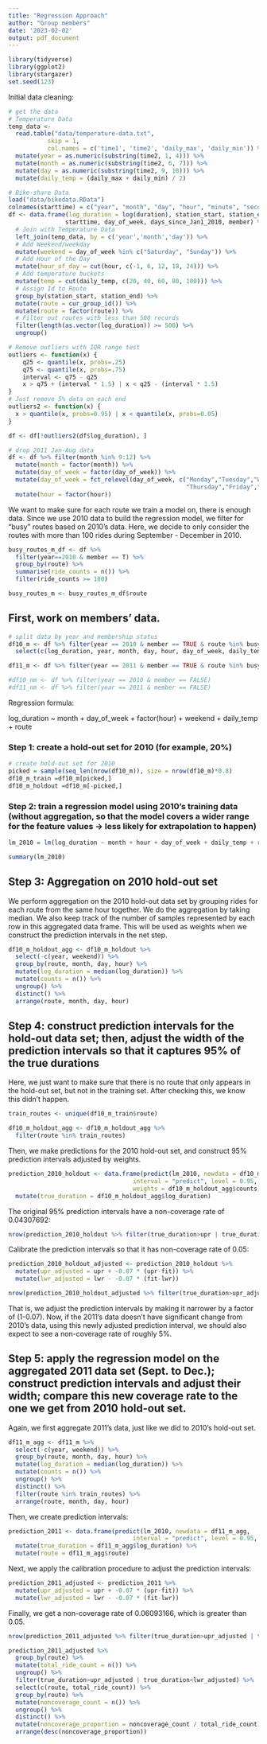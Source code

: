 ```yaml
---
title: "Regression Approach"
author: "Group members"
date: '2023-02-02'
output: pdf_document
---
```


```r
library(tidyverse)
library(ggplot2)
library(stargazer)
set.seed(123)
```

Initial data cleaning:

```r
# get the data
# Temperature Data
temp_data <- 
  read.table("data/temperature-data.txt", 
           skip = 1, 
           col.names = c('time1', 'time2', 'daily_max', 'daily_min')) %>% 
  mutate(year = as.numeric(substring(time2, 1, 4))) %>% 
  mutate(month = as.numeric(substring(time2, 6, 7))) %>% 
  mutate(day = as.numeric(substring(time2, 9, 10))) %>%
  mutate(daily_temp = (daily_max + daily_min) / 2)

# Bike-share Data
load("data/bikedata.RData")
colnames(starttime) = c("year", "month", "day", "hour", "minute", "second")
df <- data.frame(log_duration = log(duration), station_start, station_end, 
                starttime, day_of_week, days_since_Jan1_2010, member) %>% 
  # Join with Temperature Data
  left_join(temp_data, by = c('year','month','day')) %>% 
  # Add Weekend/weekday 
  mutate(weekend = day_of_week %in% c("Saturday", "Sunday")) %>% 
  # Add Hour of the Day
  mutate(hour_of_day = cut(hour, c(-1, 6, 12, 18, 24))) %>%
  # Add temperature buckets
  mutate(temp = cut(daily_temp, c(20, 40, 60, 80, 100))) %>%
  # Assign Id to Route
  group_by(station_start, station_end) %>% 
  mutate(route = cur_group_id()) %>% 
  mutate(route = factor(route)) %>% 
  # Filter out routes with less than 500 records
  filter(length(as.vector(log_duration)) >= 500) %>% 
  ungroup()

# Remove outliers with IQR range test
outliers <- function(x) {
    q25 <- quantile(x, probs=.25)
    q75 <- quantile(x, probs=.75)
    interval <- q75 - q25
    x > q75 + (interval * 1.5) | x < q25 - (interval * 1.5)
}
# Just remove 5% data on each end
outliers2 <- function(x) {
  x > quantile(x, probs=0.95) | x < quantile(x, probs=0.05)
}

df <- df[!outliers2(df$log_duration), ]

# drop 2011 Jan-Aug data
df <- df %>% filter(month %in% 9:12) %>% 
  mutate(month = factor(month)) %>% 
  mutate(day_of_week = factor(day_of_week)) %>% 
  mutate(day_of_week = fct_relevel(day_of_week, c("Monday","Tuesday","Wednesday",
                                                  "Thursday","Friday","Saturday","Sunday"))) %>% 
  mutate(hour = factor(hour))
```


We want to make sure for each route we train a model on, there is enough data. Since we use 2010 data to build the regression model, we filter for "busy" routes based on 2010's data. Here, we decide to only consider the routes with more than 100 rides during September - December in 2010.


```r
busy_routes_m_df <- df %>% 
  filter(year==2010 & member == T) %>% 
  group_by(route) %>% 
  summarise(ride_counts = n()) %>% 
  filter(ride_counts >= 100)

busy_routes_m <- busy_routes_m_df$route
```


## First, work on members' data.


```r
# split data by year and membership status
df10_m <- df %>% filter(year == 2010 & member == TRUE & route %in% busy_routes_m) %>% 
  select(c(log_duration, year, month, day, hour, day_of_week, daily_temp, weekend, route))

df11_m <- df %>% filter(year == 2011 & member == TRUE & route %in% busy_routes_m)

#df10_nm <- df %>% filter(year == 2010 & member == FALSE)
#df11_nm <- df %>% filter(year == 2011 & member == FALSE)
```


Regression formula:

log_duration ~ month + day_of_week + factor(hour) + weekend + daily_temp + route


### Step 1: create a hold-out set for 2010 (for example, 20%)


```r
# create hold-out set for 2010
picked = sample(seq_len(nrow(df10_m)), size = nrow(df10_m)*0.8)
df10_m_train =df10_m[picked,]
df10_m_holdout =df10_m[-picked,]
```


### Step 2: train a regression model using 2010’s training data (without aggregation, so that the model covers a wider range for the feature values → less likely for extrapolation to happen)

```r
lm_2010 = lm(log_duration ~ month + hour + day_of_week + daily_temp + route, data = df10_m_train)
```

```r
summary(lm_2010)
```


## Step 3: Aggregation on 2010 hold-out set

We perform aggregation on the 2010 hold-out data set by grouping rides for each route from the same hour together. We do the aggregation by taking median. We also keep track of the number of samples represented by each row in this aggregated data frame. This will be used as weights when we construct the prediction intervals in the net step.


```r
df10_m_holdout_agg <- df10_m_holdout %>% 
  select(-c(year, weekend)) %>% 
  group_by(route, month, day, hour) %>% 
  mutate(log_duration = median(log_duration)) %>% 
  mutate(counts = n()) %>% 
  ungroup() %>% 
  distinct() %>% 
  arrange(route, month, day, hour)
```


## Step 4: construct prediction intervals for the hold-out data set; then, adjust the width of the prediction intervals so that it captures 95% of the true durations

Here, we just want to make sure that there is no route that only appears in the hold-out set, but not in the training set. After checking this, we know this didn't happen. 

```r
train_routes <- unique(df10_m_train$route)

df10_m_holdout_agg <- df10_m_holdout_agg %>% 
  filter(route %in% train_routes)
```

Then, we make predictions for the 2010 hold-out set, and construct 95% prediction intervals adjusted by weights.

```r
prediction_2010_holdout <- data.frame(predict(lm_2010, newdata = df10_m_holdout_agg, 
                                   interval = "predict", level = 0.95, 
                                   weights = df10_m_holdout_agg$counts)) %>% 
  mutate(true_duration = df10_m_holdout_agg$log_duration)
```

The original 95% prediction intervals have a non-coverage rate of 0.04307692:

```r
nrow(prediction_2010_holdout %>% filter(true_duration>upr | true_duration<lwr)) / nrow(prediction_2010_holdout)
```

Calibrate the prediction intervals so that it has non-coverage rate of 0.05:

```r
prediction_2010_holdout_adjusted <- prediction_2010_holdout %>% 
  mutate(upr_adjusted = upr + -0.07 * (upr-fit)) %>% 
  mutate(lwr_adjusted = lwr - -0.07 * (fit-lwr))
```

```r
nrow(prediction_2010_holdout_adjusted %>% filter(true_duration>upr_adjusted | true_duration<lwr_adjusted)) / nrow(prediction_2010_holdout_adjusted)
```

That is, we adjust the prediction intervals by making it narrower by a factor of (1-0.07). Now, if the 2011's data doesn't have significant change from 2010's data, using this newly adjusted prediction interval, we should also expect to see a non-coverage rate of roughly 5%.


## Step 5: apply the regression model on the aggregated 2011 data set (Sept. to Dec.); construct prediction intervals and adjust their width; compare this new coverage rate to the one we get from 2010 hold-out set.

Again, we first aggregate 2011's data, just like we did to 2010's hold-out set.

```r
df11_m_agg <- df11_m %>% 
  select(-c(year, weekend)) %>% 
  group_by(route, month, day, hour) %>% 
  mutate(log_duration = median(log_duration)) %>% 
  mutate(counts = n()) %>% 
  ungroup() %>% 
  distinct() %>% 
  filter(route %in% train_routes) %>% 
  arrange(route, month, day, hour)
```

Then, we create prediction intervals:

```r
prediction_2011 <- data.frame(predict(lm_2010, newdata = df11_m_agg, 
                                   interval = "predict", level = 0.95, weights = df11_m_agg$counts)) %>% 
  mutate(true_duration = df11_m_agg$log_duration) %>% 
  mutate(route = df11_m_agg$route)
```

Next, we apply the calibration procedure to adjust the prediction intervals:

```r
prediction_2011_adjusted <- prediction_2011 %>% 
  mutate(upr_adjusted = upr + -0.07 * (upr-fit)) %>% 
  mutate(lwr_adjusted = lwr - -0.07 * (fit-lwr))
```

Finally, we get a non-coverage rate of 0.06093166, which is greater than 0.05. 

```r
nrow(prediction_2011_adjusted %>% filter(true_duration>upr_adjusted | true_duration<lwr_adjusted)) / nrow(prediction_2011_adjusted)
```

```r
prediction_2011_adjusted %>% 
  group_by(route) %>% 
  mutate(total_ride_count = n()) %>% 
  ungroup() %>% 
  filter(true_duration>upr_adjusted | true_duration<lwr_adjusted) %>% 
  select(c(route, total_ride_count)) %>% 
  group_by(route) %>% 
  mutate(noncoverage_count = n()) %>% 
  ungroup() %>% 
  distinct() %>% 
  mutate(noncoverage_proportion = noncoverage_count / total_ride_count) %>% 
  arrange(desc(noncoverage_proportion))
```








